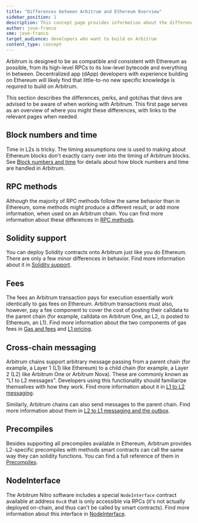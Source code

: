```yaml
---
title: "Differences between Arbitrum and Ethereum Overview"
sidebar_position: 1
description: This concept page provides information about the differences between Arbitrum and Ethereum so developers can easily understand what to expect when deploying to Arbitrum
author: jose-franco
sme: jose-franco
target_audience: developers who want to build on Arbitrum
content_type: concept
---
```


Arbitrum is designed to be as compatible and consistent with Ethereum as possible, from its high-level RPCs to its low-level bytecode and everything in between. <a data-quicklook-from="dapp">Decentralized app (dApp)</a> developers with experience building on Ethereum will likely find that little-to-no new specific knowledge is required to build on Arbitrum.

This section describes the differences, perks, and gotchas that devs are advised to be aware of when working with Arbitrum. This first page serves as an overview of where you might these differences, with links to the relevant pages when needed.

## Block numbers and time

Time in L2s is tricky. The timing assumptions one is used to making about Ethereum blocks don't exactly carry over into the timing of Arbitrum blocks. See [Block numbers and time](/for-devs/concepts/differences-between-arbitrum-ethereum/block-numbers-and-time.mdx) for details about how block numbers and time are handled in Arbitrum.

## RPC methods

Although the majority of RPC methods follow the same behavior than in Ethereum, some methods might produce a different result, or add more information, when used on an Arbitrum chain. You can find more information about these differences in [RPC methods](/for-devs/concepts/differences-between-arbitrum-ethereum/rpc-methods.mdx).

## Solidity support

You can deploy Solidity contracts onto Arbitrum just like you do Ethereum. There are only a few minor differences in behavior. Find more information about it in [Solidity support](/for-devs/concepts/differences-between-arbitrum-ethereum/solidity-support.mdx).

## Fees

The fees an Arbitrum transaction pays for execution essentially work identically to gas fees on Ethereum. Arbitrum transactions must also, however, pay a fee component to cover the cost of posting their calldata to the parent chain (for example, calldata on Arbitrum One, an L2, is posted to Ethereum, an L1). Find more information about the two components of gas fees in [Gas and fees](/arbos/gas.mdx) and [L1 pricing](/arbos/l1-pricing.mdx).

## Cross-chain messaging

Arbitrum chains support arbitrary message passing from a parent chain (for example, a Layer 1 (L1) like Ethereum) to a child chain (for example, a Layer 2 (L2) like Arbitrum One or Arbitrum Nova). These are commonly known as "L1 to L2 messages". Developers using this functionality should familiarize themselves with how they work. Find more information about it in [L1 to L2 messaging](/arbos/l1-to-l2-messaging.mdx).

Similarly, Arbitrum chains can also send messages to the parent chain. Find more information about them in [L2 to L1 messaging and the outbox](/arbos/l2-to-l1-messaging.mdx).

## Precompiles

Besides supporting all precompiles available in Ethereum, Arbitrum provides L2-specific precompiles with methods smart contracts can call the same way they can solidity functions. You can find a full reference of them in [Precompiles](/for-devs/concepts/precompiles.mdx).

## NodeInterface

The Arbitrum Nitro software includes a special `NodeInterface` contract available at address `0xc8` that is only accessible via RPCs (it's not actually deployed on-chain, and thus can't be called by smart contracts). Find more information about this interface in [NodeInterface](/for-devs/concepts/nodeinterface.mdx).
